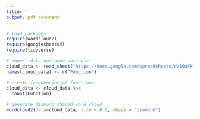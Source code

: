 ```yaml
---
title: ''
output: pdf_document
---
```


```r
# load packages
require(wordcloud2)
require(googlesheets4)
require(tidyverse)
```


```r
# import data and name variable
cloud_data <- read_sheet("https://docs.google.com/spreadsheets/d/10afkYnxM_NmeGSjpsnu_D1CgHmZPelL-kgW7i_Zmc58/edit?usp=sharing")
names(cloud_data) <- c("Function")
```

```r
# create frequencies of functions
cloud_data <- cloud_data %>%
  count(Function)
```

```r
# generate diamond shaped word cloud
wordcloud2(data=cloud_data, size = 0.5, shape = "diamond")
```

